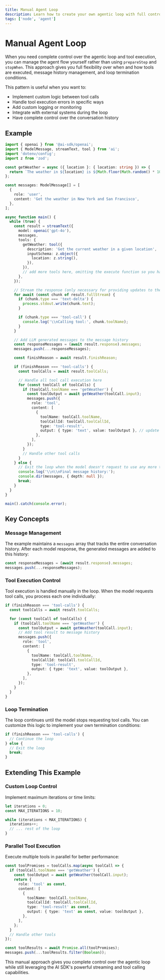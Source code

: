 ```yaml
---
title: Manual Agent Loop
description: Learn how to create your own agentic loop with full control over tool execution
tags: ['node', 'agent']
---
```


# Manual Agent Loop

When you need complete control over the agentic loop and tool execution, you can manage the agent flow yourself rather than using `prepareStep` and `stopWhen`. This approach gives you full flexibility over when and how tools are executed, message history management, and loop termination conditions.

This pattern is useful when you want to:

- Implement custom logic between tool calls
- Handle tool execution errors in specific ways
- Add custom logging or monitoring
- Integrate with external systems during the loop
- Have complete control over the conversation history

## Example

```ts
import { openai } from '@ai-sdk/openai';
import { ModelMessage, streamText, tool } from 'ai';
import 'dotenv/config';
import z from 'zod';

const getWeather = async ({ location }: { location: string }) => {
  return `The weather in ${location} is ${Math.floor(Math.random() * 100)} degrees.`;
};

const messages: ModelMessage[] = [
  {
    role: 'user',
    content: 'Get the weather in New York and San Francisco',
  },
];

async function main() {
  while (true) {
    const result = streamText({
      model: openai('gpt-4o'),
      messages,
      tools: {
        getWeather: tool({
          description: 'Get the current weather in a given location',
          inputSchema: z.object({
            location: z.string(),
          }),
        }),
        // add more tools here, omitting the execute function so you handle it yourself
      },
    });

    // Stream the response (only necessary for providing updates to the user)
    for await (const chunk of result.fullStream) {
      if (chunk.type === 'text-delta') {
        process.stdout.write(chunk.text);
      }

      if (chunk.type === 'tool-call') {
        console.log('\\nCalling tool:', chunk.toolName);
      }
    }

    // Add LLM generated messages to the message history
    const responseMessages = (await result.response).messages;
    messages.push(...responseMessages);

    const finishReason = await result.finishReason;

    if (finishReason === 'tool-calls') {
      const toolCalls = await result.toolCalls;

      // Handle all tool call execution here
      for (const toolCall of toolCalls) {
        if (toolCall.toolName === 'getWeather') {
          const toolOutput = await getWeather(toolCall.input);
          messages.push({
            role: 'tool',
            content: [
              {
                toolName: toolCall.toolName,
                toolCallId: toolCall.toolCallId,
                type: 'tool-result',
                output: { type: 'text', value: toolOutput }, // update depending on the tool's output format
              },
            ],
          });
        }
        // Handle other tool calls
      }
    } else {
      // Exit the loop when the model doesn't request to use any more tools
      console.log('\\n\\nFinal message history:');
      console.dir(messages, { depth: null });
      break;
    }
  }
}

main().catch(console.error);
```

## Key Concepts

### Message Management

The example maintains a `messages` array that tracks the entire conversation history. After each model response, the generated messages are added to this history:

```ts
const responseMessages = (await result.response).messages;
messages.push(...responseMessages);
```

### Tool Execution Control

Tool execution is handled manually in the loop. When the model requests tool calls, you process each one individually:

```ts
if (finishReason === 'tool-calls') {
  const toolCalls = await result.toolCalls;

  for (const toolCall of toolCalls) {
    if (toolCall.toolName === 'getWeather') {
      const toolOutput = await getWeather(toolCall.input);
      // Add tool result to message history
      messages.push({
        role: 'tool',
        content: [
          {
            toolName: toolCall.toolName,
            toolCallId: toolCall.toolCallId,
            type: 'tool-result',
            output: { type: 'text', value: toolOutput },
          },
        ],
      });
    }
  }
}
```

### Loop Termination

The loop continues until the model stops requesting tool calls. You can customize this logic to implement your own termination conditions:

```ts
if (finishReason === 'tool-calls') {
  // Continue the loop
} else {
  // Exit the loop
  break;
}
```

## Extending This Example

### Custom Loop Control

Implement maximum iterations or time limits:

```ts
let iterations = 0;
const MAX_ITERATIONS = 10;

while (iterations < MAX_ITERATIONS) {
  iterations++;
  // ... rest of the loop
}
```

### Parallel Tool Execution

Execute multiple tools in parallel for better performance:

```ts
const toolPromises = toolCalls.map(async toolCall => {
  if (toolCall.toolName === 'getWeather') {
    const toolOutput = await getWeather(toolCall.input);
    return {
      role: 'tool' as const,
      content: [
        {
          toolName: toolCall.toolName,
          toolCallId: toolCall.toolCallId,
          type: 'tool-result' as const,
          output: { type: 'text' as const, value: toolOutput },
        },
      ],
    };
  }
  // Handle other tools
});

const toolResults = await Promise.all(toolPromises);
messages.push(...toolResults.filter(Boolean));
```

This manual approach gives you complete control over the agentic loop while still leveraging the AI SDK's powerful streaming and tool calling capabilities.
